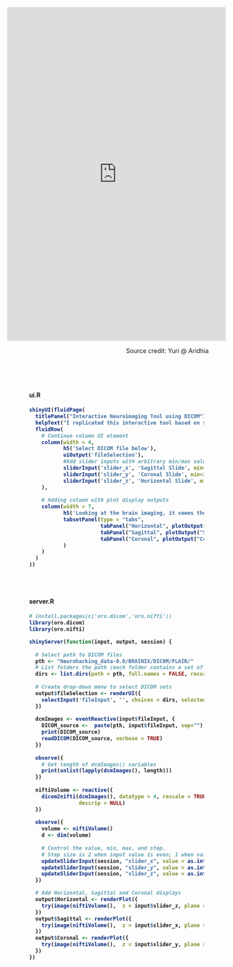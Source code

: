 <head>
<style>
.hr { 
    display: block;
    margin-top: 0.5em;
    margin-bottom: 0.5em;
    margin-left: auto;
    margin-right: auto;
    border-style: inset;
    border-width: 1px;
    width: 60%;
}
.abstract {
    -webkit-column-count: 1; /* Chrome, Safari, Opera */
    -moz-column-count: 1; /* Firefox */
    column-count: 1;
    -moz-column-width: 80%; /* Firefox */
    width: 80%;
    min-width: 300px;
    max-width: 500px;
    height: 50%
}
.newspaper1 {
    -webkit-column-count: 1; /* Chrome, Safari, Opera */
    -moz-column-count: 1; /* Firefox */
    column-count: 1;
    -moz-column-width: 80%; /* Firefox */
    width: 80%;
    min-width: 300px;
    max-width: 600px;
    height: 50%
}
.newspaper2 {
    -webkit-column-count: 2; /* Chrome, Safari, Opera */
    -moz-column-count: 2; /* Firefox */
    column-count: 2;
    -moz-column-width: 80%; /* Firefox */
    width: 80%;
    min-width: 300px;
    max-width: 600px;
    height: 50%
}
.code1 { 
    display: block;
    margin-left: auto;
    margin-right: auto;
    width: 80%;
    max-width: 600px;
}
.code2 {
    -webkit-column-count: 1; /* Chrome, Safari, Opera */
    -moz-column-count: 1; /* Firefox */
    column-count: 1;
    -moz-column-width: 80%; /* Firefox */
    width: 80%;
    min-width: 300px;
    max-width: 600px;
    height: 50%
}
<link rel="stylesheet" href="css/animate.css">
<script src="js/wow.min.js"> </script>
<script> new WOW().init(); </script>
</style>
<script type="text/javascript">
    window.heap=window.heap||[],heap.load=function(e,t){window.heap.appid=e,window.heap.config=t=t||{};var r=t.forceSSL||"https:"===document.location.protocol,a=document.createElement("script");a.type="text/javascript",a.async=!0,a.src=(r?"https:":"http:")+"//cdn.heapanalytics.com/js/heap-"+e+".js";var n=document.getElementsByTagName("script")[0];n.parentNode.insertBefore(a,n);for(var o=function(e){return function(){heap.push([e].concat(Array.prototype.slice.call(arguments,0)))}},p=["addEventProperties","addUserProperties","clearEventProperties","identify","removeEventProperty","setEventProperties","track","unsetEventProperty"],c=0;c<p.length;c++)heap[p[c]]=o(p[c])};
      heap.load("2042091030");
</script>
</head>

<iframe src="https://require.shinyapps.io/require/" style="border: none; width: 100%; height: 770px"></iframe>
<p style="text-align: right;">
Source credit: Yuri @ Aridhia  &nbsp;&nbsp;&nbsp;&nbsp;&nbsp;&nbsp;&nbsp;&nbsp;&nbsp; </p><br>
<br><br>

<h4><div class="code1">
<p style="text-align: left;">
ui.R
</p></div>
<h4><div class="code1">
<p style="text-align: left;">
```r
shinyUI(fluidPage(
  titlePanel("Interactive Neuroimaging Tool using DICOM"),
  helpText("I replicated this interactive tool based on some guide I found online, and it came in handy when I applied for a fellowship at the National Institutes of Health (NIH). Thanks to this tool, I've had the pleasure of speaking with smart scientists for about an hour and a half."),
  fluidRow(
    # Continue column UI element
    column(width = 4,
           h5('Select DICOM file below'),
           uiOutput('fileSelection'),
           #Add slider inputs with arbitrary min/max values 
           sliderInput('slider_x', 'Sagittal Slide', min=1, max=288, value=144),
           sliderInput('slider_y', 'Coronal Slide', min=1, max=288, value=144),
           sliderInput('slider_z', 'Horizontal Slide', min=1, max=22, value=11)
    ),
    
    # Adding column with plot display outputs
    column(width = 7,
           h5('Looking at the brain imaging, it seems the patient has a tumor located on the right hemisphere, mainly in the parietal and temporal region.'),
           tabsetPanel(type = "tabs", 
                       tabPanel("Horizontal", plotOutput("Horizontal", height = "450px",   brush = "plot_brush")), 
                       tabPanel("Sagittal", plotOutput("Sagittal", height = "450px",   brush = "plot_brush")), 
                       tabPanel("Coronal", plotOutput("Coronal", height = "450px",   brush = "plot_brush"))
           )
    )
  )
))

```
</p></div><br><br>

<h4><div class="code1">
<p style="text-align: left;">
server.R
</p></div>
<h4><div class="code1">
<p style="text-align: left;">
```r
# install.packages(c('oro.dicom','oro.nifti'))
library(oro.dicom)
library(oro.nifti)

shinyServer(function(input, output, session) {
  
  # Select path to DICOM files
  pth <- "Neurohacking_data-0.0/BRAINIX/DICOM/FLAIR/"
  # List folders the path (each folder contains a set of DICOM images)
  dirs <- list.dirs(path = pth, full.names = FALSE, recursive = TRUE)
  
  # Create drop-down menu to select DICOM sets
  output$fileSelection <- renderUI({
    selectInput('fileInput', '', choices = dirs, selected = dirs[2])
  })
  
  dcmImages <- eventReactive(input$fileInput, {
    DICOM_source <-  paste(pth, input$fileInput, sep="")
    print(DICOM_source)
    readDICOM(DICOM_source, verbose = TRUE)
  })
  
  observe({
    # Get length of dcmImages() variables
    print(unlist(lapply(dcmImages(), length)))
  })
  
  niftiVolume <- reactive({
    dicom2nifti(dcmImages(), datatype = 4, rescale = TRUE, reslice = TRUE,
                descrip = NULL)
  })
  
  observe({
    volume <- niftiVolume()
    d <- dim(volume)
    
    # Control the value, min, max, and step.
    # Step size is 2 when input value is even; 1 when value is odd.
    updateSliderInput(session, "slider_x", value = as.integer(d[1]/2), max = d[1])
    updateSliderInput(session, "slider_y", value = as.integer(d[2]/2), max = d[2])
    updateSliderInput(session, "slider_z", value = as.integer(d[3]/2), max = d[3])
  })

  # Add Horizontal, Sagittal and Coronal displays
  output$Horizontal <- renderPlot({
    try(image(niftiVolume(),  z = input$slider_z, plane = "axial", plot.type = "single", col = gray(0:64/64)))
  })
  output$Sagittal <- renderPlot({
    try(image(niftiVolume(),  z = input$slider_x, plane = "sagittal", plot.type = "single", col = gray(0:64/64)))
  })  
  output$Coronal <- renderPlot({
    try(image(niftiVolume(),  z = input$slider_y, plane = "coronal", plot.type = "single", col = gray(0:64/64)))
  })
})
```
</p></div>